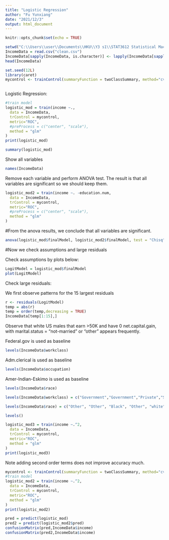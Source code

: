 ---
title: "Logistic Regression"
author: "Fu Yunxiang"
date: "2021/12/3"
output: html_document
---

```{r setup, include=FALSE}
knitr::opts_chunk$set(echo = TRUE)
```


```{r}
setwd("C:\\Users\\user\\Documents\\HKU\\Y3 s1\\STAT3612 Statistical Machine Learning\\Project")
IncomeData = read.csv("clean.csv")
IncomeData[sapply(IncomeData, is.character)] <- lapply(IncomeData[sapply(IncomeData, is.character)], as.factor)
head(IncomeData)
```


```{r}
set.seed(12L)
library(caret)
mycontrol <- trainControl(summaryFunction = twoClassSummary, method="cv", number=10, classProbs = TRUE)
```


```{r}
```


Logistic Regression:
```{r}
#train model
logistic_mod = train(income ~.,
  data = IncomeData,
  trControl = mycontrol,
  metric="ROC",
  #preProcess = c("center", "scale"),
  method = "glm"
)
print(logistic_mod)
```

```{r}
summary(logistic_mod)
```

Show all variables 
```{r}
names(IncomeData)
```
Remove each variable and perform ANOVA test. The result is that all variables are significant so we should keep them.
```{r}
logistic_mod2 = train(income ~. -education.num,
  data = IncomeData,
  trControl = mycontrol,
  metric="ROC",
  #preProcess = c("center", "scale"),
  method = "glm"
)
```

#From the anova results, we conclude that all variables are significant.
```{r}
anova(logistic_mod$finalModel, logistic_mod2$finalModel, test = "Chisq")
```

#Now we check assumptions and large residuals

Check assumptions by plots below:
```{r}
LogitModel = logistic_mod$finalModel
plot(LogitModel)
```

Check large residuals:

We first observe patterns for the 15 largest residuals
```{r}
r <- residuals(LogitModel)
temp = abs(r)
temp = order(temp,decreasing = TRUE)
IncomeData[temp[1:15],]
```
Observe that white US males that earn >50K and have 0 net.capital.gain, with marital.status = "not-married" or "other" appears frequently.




Federal.gov is used as baseline
```{r}
levels(IncomeData$workclass)
```
Adm.clerical is used as baseline
```{r}
levels(IncomeData$occupation)
```
Amer-Indian-Eskimo is used as baseline
```{r}
levels(IncomeData$race)
```

```{r}
levels(IncomeData$workclass) = c("Government","Government","Private","Self.emp","Self.emp","Government","Without.pay")
```

```{r}
levels(IncomeData$race) = c("Other", "Other", "Black", "Other", "white")
```

```{r}
levels()
```

```{r}
logistic_mod3 = train(income ~.^2,
  data = IncomeData,
  trControl = mycontrol,
  metric="ROC",
  method = "glm"
)
print(logistic_mod3)
```


Note adding second order terms does not improve accuracy much.
```{r}
mycontrol <- trainControl(summaryFunction = twoClassSummary, method="cv", number=10, classProbs = TRUE, savePredictions = TRUE)
#train model
logistic_mod2 = train(income ~.^2,
  data = IncomeData,
  trControl = mycontrol,
  metric="ROC",
  method = "glm"
)
print(logistic_mod2)
```

```{r}
pred = predict(logistic_mod)
pred2 = predict(logistic_mod2$pred)
confusionMatrix(pred,IncomeData$income)
confusionMatrix(pred2,IncomeData$income)
```
